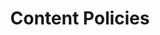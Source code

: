 ---
title: "Content Policies"
description: "Description of your new file."
sidebarTitle: "Content Policies"
---